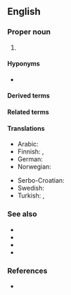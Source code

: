 ==English==

===Proper noun===
{{head|en|proper noun}}

# {{lb|en|computer languages}} {{initialism of|Extensible Markup Language|lang=en|dot=}} {{gloss|a flexible text format for creating structured computer documents in machine-readable form.}}

====Hyponyms====
* {{l|en|FXML}}

====Derived terms====
{{der3|lang=en
|{{l|en|FXML}}
|{{l|en|XMLNS}}
}}

====Related terms====
{{rel4|lang=en
|{{l|en|XHTML}}
|{{l|en|XLink}}
|{{l|en|XMI}}
|{{l|en|XPath}}
|{{l|en|XPointer}}
|{{l|en|XSLT}}
}}

====Translations====
{{trans-top|extensible markup language}}
* Arabic: {{t|ar|إكس إم إل|tr=إكْسْ إمْ إلْ}}
* Finnish: {{t+|fi|XML}}, {{t|fi|[[XML]]-[[kieli]]}}
* German: {{t+|de|XML}}
* Norwegian: {{t+|no|XML|n}}
{{trans-mid}}
* Serbo-Croatian: {{t|sh|XML|m}}
* Swedish: {{t+|sv|XML|n}}
* Turkish: {{t+|tr|GİD}}, {{t+|tr|XML}}
{{trans-bottom}}

===See also===
* {{l|en|HTML}}
* {{l|en|SGML}}
* {{l|en|XAML}}
* {{l|en|XUL}}

===References===
* {{pedia}}